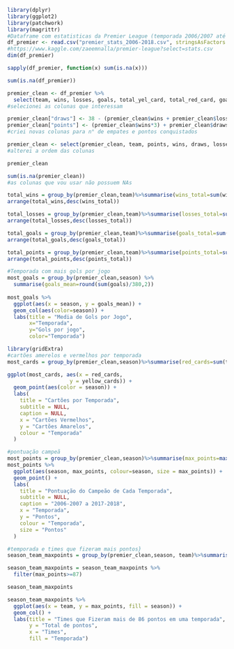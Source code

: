 <!-- Gestão de Projetos IA e Linguagem R -->

<!-- Trabalho para entregar na segunda-feira (14-03-2022) -->

<!-- Autor: Luciano Braga Gonçalves -->

```{r}
library(dplyr)
library(ggplot2)
library(patchwork)
library(magrittr)
#Dataframe com estatisticas da Premier League (temporada 2006/2007 até 2017/2018) 
df_premier <- read.csv("premier_stats_2006-2018.csv", stringsAsFactors = TRUE)
#https://www.kaggle.com/zaeemnalla/premier-league?select=stats.csv
dim(df_premier)
```

```{r}
sapply(df_premier, function(x) sum(is.na(x)))
```

```{r}
sum(is.na(df_premier))
```

```{r}
premier_clean <- df_premier %>%
  select(team, wins, losses, goals, total_yel_card, total_red_card, goals_conceded, season)
#selecionei as colunas que interessam

premier_clean["draws"] <- 38 - (premier_clean$wins + premier_clean$losses)
premier_clean["points"] <- (premier_clean$wins*3) + premier_clean$draws
#criei novas colunas para n° de empates e pontos conquistados

premier_clean <- select(premier_clean, team, points, wins, draws, losses, goals, total_yel_card, total_red_card, goals_conceded, season)
#alterei a ordem das colunas

premier_clean
```

```{r}
sum(is.na(premier_clean))
#as colunas que vou usar não possuem NAs

```

```{r}
total_wins = group_by(premier_clean,team)%>%summarise(wins_total=sum(wins))
arrange(total_wins,desc(wins_total))


```

```{r}
total_losses = group_by(premier_clean,team)%>%summarise(losses_total=sum(losses))
arrange(total_losses,desc(losses_total))

```

```{r}
total_goals = group_by(premier_clean,team)%>%summarise(goals_total=sum(goals))
arrange(total_goals,desc(goals_total))
```

```{r}
total_points = group_by(premier_clean,team)%>%summarise(points_total=sum(points))
arrange(total_points,desc(points_total))
```

```{r}
#Temporada com mais gols por jogo
most_goals = group_by(premier_clean,season) %>%
  summarise(goals_mean=round(sum(goals)/380,2))
  
most_goals %>%
  ggplot(aes(x = season, y = goals_mean)) +
  geom_col(aes(color=season)) +
  labs(title = "Media de Gols por Jogo",
       x="Temporada",
       y="Gols por jogo",
       color="Temporada")
```

```{r}
library(gridExtra)
#cartões amerelos e vermelhos por temporada
most_cards = group_by(premier_clean,season)%>%summarise(red_cards=sum(total_red_card), yellow_cards = sum(total_yel_card))

ggplot(most_cards, aes(x = red_cards, 
                    y = yellow_cards)) +
  geom_point(aes(color = season)) +
  labs(
    title = "Cartões por Temporada",
    subtitle = NULL,
    caption = NULL,
    x = "Cartões Vermelhos",
    y = "Cartões Amarelos",
    colour = "Temporada"
  )

```

```{r}
#pontuação campeã 
most_points = group_by(premier_clean,season)%>%summarise(max_points=max(points))
most_points %>%
  ggplot(aes(season, max_points, colour=season, size = max_points)) +
  geom_point() +
  labs(
    title = "Pontuação do Campeão de Cada Temporada",
    subtitle = NULL,
    caption = "2006-2007 a 2017-2018",
    x = "Temporada",
    y = "Pontos",
    colour = "Temporada",
    size = "Pontos"
  )
```

```{r}
#temporada e times que fizeram mais pontos}
season_team_maxpoints = group_by(premier_clean,season, team)%>%summarise(max_points=max(points))

season_team_maxpoints = season_team_maxpoints %>%
  filter(max_points>=87)

season_team_maxpoints
```

```{r}

season_team_maxpoints %>%
  ggplot(aes(x = team, y = max_points, fill = season)) +
  geom_col() +
  labs(title = "Times que Fizeram mais de 86 pontos em uma temporada",
       y = "Total de pontos",
       x = "Times",
       fill = "Temporada")
```
